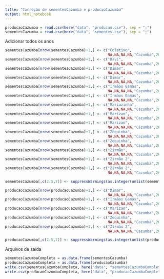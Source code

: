 ```yaml
---
title: "Correção de sementesCazumba e producaoCazumba"
output: html_notebook
---
```


```r
producaoCazumba = read.csv(here("data", "producao.csv"), sep = ";")
sementesCazumba = read.csv(here("data", "sementes.csv"), sep = ";")
```

Adicionar todos os anos
```r
sementesCazumba[nrow(sementesCazumba)+1,] <- c("Coletivo",
                                               NA,NA,NA,NA,"Cazumba",2021)
sementesCazumba[nrow(sementesCazumba)+1,] <- c("Davi",
                                               NA,NA,NA,NA,"Cazumba",2021)
sementesCazumba[nrow(sementesCazumba)+1,] <- c("Dimar",
                                               NA,NA,NA,NA,"Cazumba",2018)
sementesCazumba[nrow(sementesCazumba)+1,] <- c("Dimar",
                                               NA,NA,NA,NA,"Cazumba",2021)
sementesCazumba[nrow(sementesCazumba)+1,] <- c("Irmãos Gamas",
                                               NA,NA,NA,NA,"Cazumba",2018)
sementesCazumba[nrow(sementesCazumba)+1,] <- c("Irmãos Gamas",
                                               NA,NA,NA,NA,"Cazumba",2021)
sementesCazumba[nrow(sementesCazumba)+1,] <- c("Mariazinha",
                                               NA,NA,NA,NA,"Cazumba",2021)
sementesCazumba[nrow(sementesCazumba)+1,] <- c("Marizan",
                                               NA,NA,NA,NA,"Cazumba",2018)
sementesCazumba[nrow(sementesCazumba)+1,] <- c("Marizan",
                                               NA,NA,NA,NA,"Cazumba",2021)
sementesCazumba[nrow(sementesCazumba)+1,] <- c("Zequinha",
                                               NA,NA,NA,NA,"Cazumba",2018)
sementesCazumba[nrow(sementesCazumba)+1,] <- c("Zequinha",
                                               NA,NA,NA,NA,"Cazumba",2021)
sementesCazumba[nrow(sementesCazumba)+1,] <- c("Zirmão",
                                               NA,NA,NA,NA,"Cazumba",2021)
sementesCazumba[nrow(sementesCazumba)+1,] <- c("Zirmão 2",
                                               NA,NA,NA,NA,"Cazumba",2018)
sementesCazumba[nrow(sementesCazumba)+1,] <- c("Zirmão 2",
                                               NA,NA,NA,NA,"Cazumba",2021)

sementesCazumba[,c(2:5,7)] <- suppressWarnings(as.integer(unlist(sementesCazumba[,c(2:5,7)])))

producaoCazumba[nrow(producaoCazumba)+1,] <- c("Dimar",
                                               NA,NA,NA,NA,"Cazumba",2018)
producaoCazumba[nrow(producaoCazumba)+1,] <- c("Irmãos Gamas",
                                               NA,NA,NA,NA,"Cazumba",2018)
producaoCazumba[nrow(producaoCazumba)+1,] <- c("Marizan",
                                               NA,NA,NA,NA,"Cazumba",2018)
producaoCazumba[nrow(producaoCazumba)+1,] <- c("Zequinha",
                                               NA,NA,NA,NA,"Cazumba",2018)
producaoCazumba[nrow(producaoCazumba)+1,] <- c("Zirmão 2",
                                               NA,NA,NA,NA,"Cazumba",2018)

producaoCazumba[,c(2:5,7)] <- suppressWarnings(as.integer(unlist(producaoCazumba[,c(2:5,7)])))
```

Arquivos de saída
```r
sementesCazumbaCompleta = as.data.frame(sementesCazumba)
producaoCazumbaCompleta = as.data.frame(producaoCazumba)
write.csv(sementesCazumbaCompleta, here("data", "sementesCazumbaCompleta.csv"))
write.csv(producaoCazumbaCompleta, here("data", "producaoCazumbaCompleta.csv"))
```